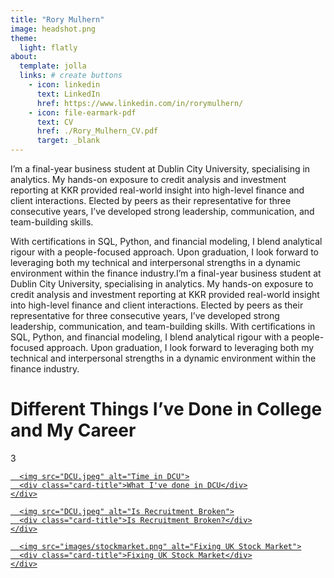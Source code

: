 ```yaml
---
title: "Rory Mulhern"
image: headshot.png
theme:
  light: flatly
about:
  template: jolla
  links: # create buttons
    - icon: linkedin 
      text: LinkedIn
      href: https://www.linkedin.com/in/rorymulhern/
    - icon: file-earmark-pdf
      text: CV
      href: ./Rory_Mulhern_CV.pdf
      target: _blank
---
```


I’m a final-year business student at Dublin City University, specialising in analytics. My hands-on exposure to credit analysis and investment reporting at KKR provided real-world insight into high-level finance and client interactions. Elected by peers as their representative for three consecutive years, I’ve developed strong leadership, communication, and team-building skills.

With certifications in SQL, Python, and financial modeling, I blend analytical rigour with a people-focused approach. Upon graduation, I look forward to leveraging both my technical and interpersonal strengths in a dynamic environment within the finance industry.I’m a final-year business student at Dublin City University, specialising in analytics. My hands-on exposure to credit analysis and investment reporting at KKR provided real-world insight into high-level finance and client interactions. Elected by peers as their representative for three consecutive years, I’ve developed strong leadership, communication, and team-building skills. With certifications in SQL, Python, and financial modeling, I blend analytical rigour with a people-focused approach. Upon graduation, I look forward to leveraging both my technical and interpersonal strengths in a dynamic environment within the finance industry.

# Different Things I've Done in College and My Career

3
<div class="card-container">
  <a href="./dcu.qmd" class="card-link">
    <div class="card">
      <img src="DCU.jpeg" alt="Time in DCU">
      <div class="card-title">What I've done in DCU</div>
    </div>
  </a>

  <a href="./dcu,qmd" class="card-link">
    <div class="card">
      <img src="DCU.jpeg" alt="Is Recruitment Broken">
      <div class="card-title">Is Recruitment Broken?</div>
    </div>
  </a>

  <a href="./dcu,qmd" class="card-link">
    <div class="card">
      <img src="images/stockmarket.png" alt="Fixing UK Stock Market">
      <div class="card-title">Fixing UK Stock Market</div>
    </div>
  </a>
</div>
